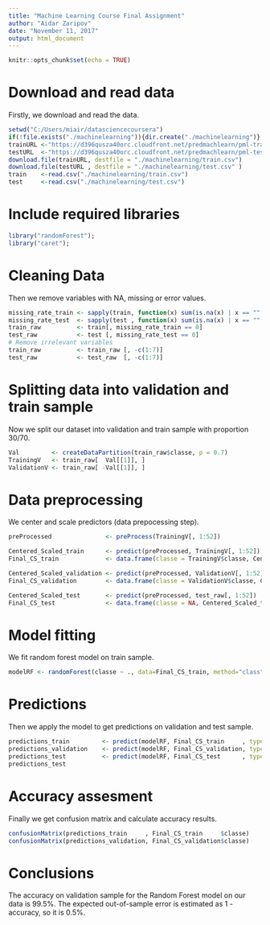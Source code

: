 ---
title: "Machine Learning Course Final Assignment"
author: "Aidar Zaripov"
date: "November 11, 2017"
output: html_document
---

```{r setup, include=FALSE}
knitr::opts_chunk$set(echo = TRUE)
```

# Download and read data

Firstly, we download and read the data. 

```{r a}
setwd("C:/Users/miair/datasciencecoursera")
if(!file.exists("./machinelearning")){dir.create("./machinelearning")}
trainURL <-"https://d396qusza40orc.cloudfront.net/predmachlearn/pml-training.csv"
testURL  <-"https://d396qusza40orc.cloudfront.net/predmachlearn/pml-testing.csv"
download.file(trainURL, destfile = "./machinelearning/train.csv")
download.file(testURL , destfile = "./machinelearning/test.csv" )
train    <-read.csv("./machinelearning/train.csv")
test     <-read.csv("./machinelearning/test.csv")
```

# Include required libraries

```{r a1, message=FALSE}
library("randomForest");
library("caret");
```

# Cleaning Data

Then we remove variables with NA, missing or error values.

```{r b}
missing_rate_train <- sapply(train, function(x) sum(is.na(x) | x == "" | x == "#DIV/0!"))/nrow(train)
missing_rate_test  <- sapply(test , function(x) sum(is.na(x) | x == "" | x == "#DIV/0!"))/nrow(test)
train_raw          <- train[, missing_rate_train == 0]
test_raw           <- test [, missing_rate_test == 0]
# Remove irrelevant variables
train_raw          <- train_raw [, -c(1:7)] 
test_raw           <- test_raw  [, -c(1:7)]
```

# Splitting data into validation and train sample

Now we split our dataset into validation and train sample with proportion 30/70.

```{r c}
Val         <- createDataPartition(train_raw$classe, p = 0.7)
TrainingV   <- train_raw[  Val[[1]], ] 
ValidationV <- train_raw[ -Val[[1]], ]
```

# Data preprocessing

We center and scale predictors (data prepocessing step).

```{r d}
preProcessed               <- preProcess(TrainingV[, 1:52])

Centered_Scaled_train      <- predict(preProcessed, TrainingV[, 1:52])
Final_CS_train             <- data.frame(classe = TrainingV$classe, Centered_Scaled_train)

Centered_Scaled_validation <- predict(preProcessed, ValidationV[, 1:52])
Final_CS_validation        <- data.frame(classe = ValidationV$classe, Centered_Scaled_validation)

Centered_Scaled_test       <- predict(preProcessed, test_raw[, 1:52])
Final_CS_test              <- data.frame(classe = NA, Centered_Scaled_test)
```

# Model fitting

We fit random forest model on train sample.

```{r e}
modelRF <- randomForest(classe ~ ., data=Final_CS_train, method="class")
```

# Predictions 

Then we apply the model to get predictions on validation and test sample.

```{r f}
predictions_train         <- predict(modelRF, Final_CS_train     , type = "class")
predictions_validation    <- predict(modelRF, Final_CS_validation, type = "class")
predictions_test          <- predict(modelRF, Final_CS_test      , type = "class")
predictions_test
```

# Accuracy assesment 

Finally we get confusion matrix and calculate accuracy results.

```{r g}
confusionMatrix(predictions_train     , Final_CS_train     $classe)
confusionMatrix(predictions_validation, Final_CS_validation$classe)
```

# Conclusions

The accuracy on validation sample for the Random Forest model on our data is 99.5%.
The expected out-of-sample error is estimated as 1 - accuracy, so it is  0.5%.  

